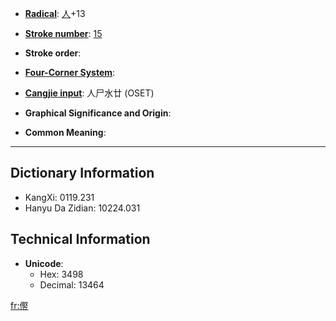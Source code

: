 * '''[[Wiktionary:Chinese radical index| Radical]]''': [[Wiktionary:Chinese radical index 人|人]]+13

* '''[[Wiktionary:Chinese total strokes index|Stroke number]]''': [[Wiktionary:Chinese total strokes index 15|15]]

* '''Stroke order''': 

* '''[[Wiktionary:Chinese four corner index|Four-Corner System]]''': 

* '''[[Wiktionary:Chinese Cangjie index|Cangjie input]]''': 人尸水廿 (OSET)

* '''Graphical Significance and Origin''': 

* '''Common Meaning''': 

----

== Dictionary Information ==

* KangXi: 0119.231
* Hanyu Da Zidian: 10224.031

== Technical Information ==

* '''Unicode''':
** Hex: 3498
** Decimal: 13464
[[fr:㒘]]